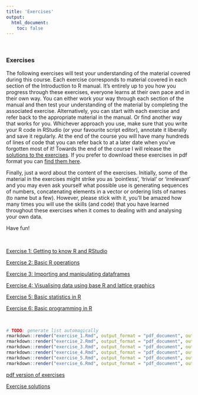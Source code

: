 ```yaml
---
title: 'Exercises'
output: 
  html_document:
    toc: false
---
```

\  

### Exercises

The following exercises will test your understanding of the material covered during this course. Each exercise corresponds to material covered in each section of the Introduction to R manual. It’s entirely up to you how you progress through these exercises, everyone learns at their own pace and in their own way. You can either work your way through each section of the manual and then test your understanding of the material by completing the associated exercise. Alternatively, you can start with each exercise and refer back to the appropriate material in the manual. Or find another way that works for you. Whichever approach you use, make sure that you write your R code in RStudio (or your favourite script editor), annotate it liberally and save it regularly. At the end of the course you will have many hundreds of lines of code that you can refer back to at a later date when you’ve forgotten most of it! Towards the end of the course I will release the [solutions to the exercises](exercise_solutions.html). If you prefer to download these exercises in pdf format you can [find them here](exercise_pdf.html). 

Finally, just a word about the content of the exercises. Initially, some of the material in the exercises might strike you as ‘pointless’, ‘trivial’ or ‘irrelevant’ and you may even ask yourself what possible use is generating sequences of numbers, concatenating elements in a vector or ordering lists of names (to name but a few).  However, please stick with it, you’ll be amazed how many times you will use the skills (and code) that you have learned throughout these exercises when it comes to dealing with and analysing your own data. 

Have fun!

\  

[Exercise 1: Getting to know R and RStudio](exercise_1.html){target="_blank"}

[Exercise 2: Basic R operations](exercise_2.html){target="_blank"}

[Exercise 3: Importing and manipulating dataframes](exercise_3.html){target="_blank"}

[Exercise 4: Visualising data using base R and lattice graphics](exercise_4.html){target="_blank"}

[Exercise 5: Basic statistics in R](exercise_5.html){target="_blank"}

[Exercise 6: Basic programming in R](exercise_6.html){target="_blank"}

\  

```r
# TODO: generate list automagically
rmarkdown::render("exercise_1.Rmd", output_format = "pdf_document", output_file = "./exercises/exercise_1.pdf", quiet = TRUE)
rmarkdown::render("exercise_2.Rmd", output_format = "pdf_document", output_file = "./exercises/exercise_2.pdf", quiet = TRUE)
rmarkdown::render("exercise_3.Rmd", output_format = "pdf_document", output_file = "./exercises/exercise_3.pdf", quiet = TRUE)
rmarkdown::render("exercise_4.Rmd", output_format = "pdf_document", output_file = "./exercises/exercise_4.pdf", quiet = TRUE)
rmarkdown::render("exercise_5.Rmd", output_format = "pdf_document", output_file = "./exercises/exercise_5.pdf", quiet = TRUE)
rmarkdown::render("exercise_6.Rmd", output_format = "pdf_document", output_file = "./exercises/exercise_6.pdf", quiet = TRUE)

```

[pdf version of exercises](exercise_pdf.html)

[Exercise solutions](exercise_solutions.html)
